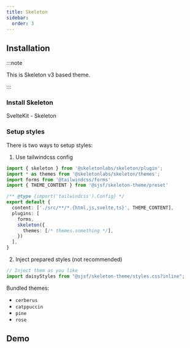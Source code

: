 ```yaml
---
title: Skeleton
sidebar:
  order: 3
---
```





## Installation

<Npm pkg="@sjsf/form @sjsf/skeleton-theme" />

:::note

This is Skeleton v3 based theme.

:::

### Install Skeleton

<LinkButton href="https://next.skeleton.dev/docs/get-started/installation/sveltekit" variant='minimal' target="_blank" icon="external" >
  SvelteKit - Skeleton
</LinkButton>

### Setup styles

There is two ways to setup styles:

1. Use tailwindcss config

```typescript
import { skeleton } from '@skeletonlabs/skeleton/plugin';
import * as themes from '@skeletonlabs/skeleton/themes';
import forms from '@tailwindcss/forms'
import { THEME_CONTENT } from '@sjsf/skeleton-theme/preset'

/** @type {import('tailwindcss').Config} */
export default {
  content: ['./src/**/*.{html,js,svelte,ts}', THEME_CONTENT],
  plugins: [
    forms,
    skeleton({
      themes: [/* themes.something */],
    })
  ],
}
```

2. Inject prepared styles (not recommended)

```typescript
// Inject them as you like
import daisyStyles from "@sjsf/skeleton-theme/styles.css?inline";
```

Bundled themes:

- `cerberus`
- `catppuccin`
- `pine`
- `rose`

## Demo

<Tabs>
<TabItem label="Form.svelte">
  <Code code={skeletonThemCode} lang="svelte" />
</TabItem>
<TabItem label="_demo-schema.ts">
  <Code code={demoSchemaCode} lang="typescript" />
</TabItem>
</Tabs>

<Card>
  <SkeletonTheme />
</Card>
